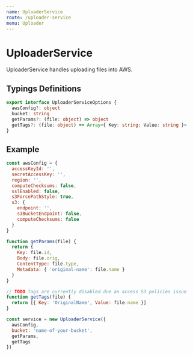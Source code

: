 ```yaml
---
name: UploaderService
route: /uploader-service
menu: Uploader
---
```


# UploaderService

UploaderService handles uploading files into AWS.

## Typings Definitions

```ts
export interface UploaderServiceOptions {
  awsConfig?: object
  bucket: string
  getParams?: (file: object) => object
  getTags?: (file: object) => Array<{ Key: string; Value: string }>
}
```

## Example

```js
const awsConfig = {
  accessKeyId: '',
  secretAccessKey: '',
  region: '',
  computeChecksums: false,
  sslEnabled: false,
  s3ForcePathStyle: true,
  s3: {
    endpoint: '',
    s3BucketEndpoint: false,
    computeChecksums: false
  }
}

function getParams(file) {
  return {
    Key: file.id,
    Body: file.orig,
    ContentType: file.type,
    Metadata: { 'original-name': file.name }
  }
}

// TODO Tags are currently disabled due an access S3 policies issue
function getTags(file) {
  return [{ Key: 'OriginalName', Value: file.name }]
}

const service = new UploaderService({
  awsConfig,
  bucket: 'name-of-your-bucket',
  getParams,
  getTags
})
```
